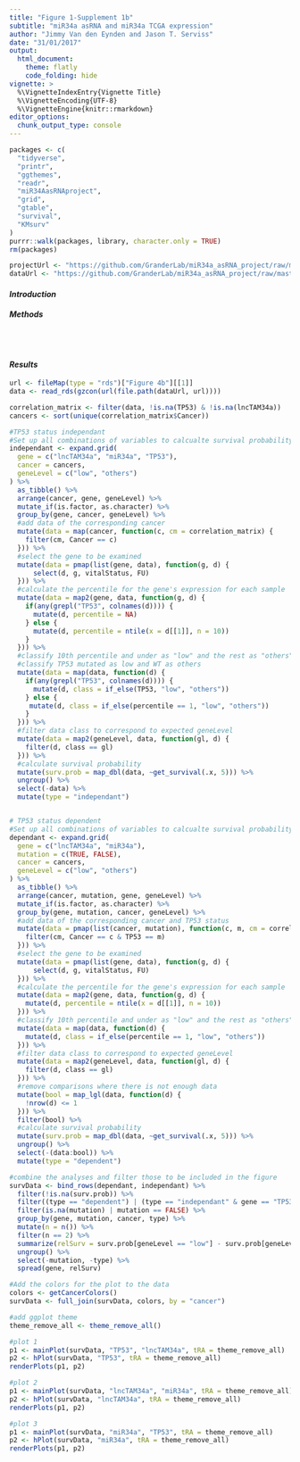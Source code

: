 ```yaml
---
title: "Figure 1-Supplement 1b"
subtitle: "miR34a asRNA and miR34a TCGA expression"
author: "Jimmy Van den Eynden and Jason T. Serviss"
date: "31/01/2017"
output:
  html_document:
    theme: flatly
    code_folding: hide
vignette: >
  %\VignetteIndexEntry{Vignette Title}
  %\VignetteEncoding{UTF-8}
  %\VignetteEngine{knitr::rmarkdown}
editor_options: 
  chunk_output_type: console
---
```


<style> 
.caption { 
  color: Black; 
  font-family: "Times New Roman", Times, serif;
  font-size: 1.0em; 
}
</style>

```r
packages <- c(
  "tidyverse",
  "printr",
  "ggthemes",
  "readr",
  "miR34AasRNAproject",
  "grid",
  "gtable",
  "survival",
  "KMsurv"
)
purrr::walk(packages, library, character.only = TRUE)
rm(packages)

```

```r

projectUrl <- "https://github.com/GranderLab/miR34a_asRNA_project/raw/master/inst"
dataUrl <- "https://github.com/GranderLab/miR34a_asRNA_project/raw/master/"

```

#### _Introduction_


#### _Methods_


<br></br>

#### _Results_
```r

url <- fileMap(type = "rds")["Figure 4b"][[1]]
data <- read_rds(gzcon(url(file.path(dataUrl, url))))

```

```r
correlation_matrix <- filter(data, !is.na(TP53) & !is.na(lncTAM34a))
cancers <- sort(unique(correlation_matrix$Cancer))

#TP53 status independant
#Set up all combinations of variables to calcualte survival probability for
independant <- expand.grid(
  gene = c("lncTAM34a", "miR34a", "TP53"),
  cancer = cancers,
  geneLevel = c("low", "others")
) %>% 
  as_tibble() %>%
  arrange(cancer, gene, geneLevel) %>%
  mutate_if(is.factor, as.character) %>%
  group_by(gene, cancer, geneLevel) %>%
  #add data of the corresponding cancer
  mutate(data = map(cancer, function(c, cm = correlation_matrix) {
    filter(cm, Cancer == c)
  })) %>%
  #select the gene to be examined
  mutate(data = pmap(list(gene, data), function(g, d) {
      select(d, g, vitalStatus, FU)
  })) %>%
  #calculate the percentile for the gene's expression for each sample
  mutate(data = map2(gene, data, function(g, d) {
    if(any(grepl("TP53", colnames(d)))) {
      mutate(d, percentile = NA)
    } else {
      mutate(d, percentile = ntile(x = d[[1]], n = 10))
    }
  })) %>%
  #classify 10th percentile and under as "low" and the rest as "others"
  #classify TP53 mutated as low and WT as others
  mutate(data = map(data, function(d) {
    if(any(grepl("TP53", colnames(d)))) {
      mutate(d, class = if_else(TP53, "low", "others"))
    } else {
     mutate(d, class = if_else(percentile == 1, "low", "others")) 
    }
  })) %>%
  #filter data class to correspond to expected geneLevel
  mutate(data = map2(geneLevel, data, function(gl, d) {
    filter(d, class == gl)
  })) %>%
  #calculate survival probability
  mutate(surv.prob = map_dbl(data, ~get_survival(.x, 5))) %>%
  ungroup() %>%
  select(-data) %>%
  mutate(type = "independant")


# TP53 status dependent
#Set up all combinations of variables to calcualte survival probability for
dependant <- expand.grid(
  gene = c("lncTAM34a", "miR34a"),
  mutation = c(TRUE, FALSE),
  cancer = cancers,
  geneLevel = c("low", "others")
) %>% 
  as_tibble() %>%
  arrange(cancer, mutation, gene, geneLevel) %>%
  mutate_if(is.factor, as.character) %>%
  group_by(gene, mutation, cancer, geneLevel) %>%
  #add data of the corresponding cancer and TP53 status
  mutate(data = pmap(list(cancer, mutation), function(c, m, cm = correlation_matrix) {
    filter(cm, Cancer == c & TP53 == m)
  })) %>%
  #select the gene to be examined
  mutate(data = pmap(list(gene, data), function(g, d) {
      select(d, g, vitalStatus, FU)
  })) %>%
  #calculate the percentile for the gene's expression for each sample
  mutate(data = map2(gene, data, function(g, d) {
    mutate(d, percentile = ntile(x = d[[1]], n = 10))
  })) %>%
  #classify 10th percentile and under as "low" and the rest as "others"
  mutate(data = map(data, function(d) {
    mutate(d, class = if_else(percentile == 1, "low", "others"))
  })) %>%
  #filter data class to correspond to expected geneLevel
  mutate(data = map2(geneLevel, data, function(gl, d) {
    filter(d, class == gl)
  })) %>%
  #remove comparisons where there is not enough data
  mutate(bool = map_lgl(data, function(d) {
    !nrow(d) <= 1
  })) %>%
  filter(bool) %>%
  #calculate survival probability
  mutate(surv.prob = map_dbl(data, ~get_survival(.x, 5))) %>%
  ungroup() %>%
  select(-(data:bool)) %>%
  mutate(type = "dependent")

#combine the analyses and filter those to be included in the figure
survData <- bind_rows(dependant, independant) %>%
  filter(!is.na(surv.prob)) %>%
  filter((type == "dependent") | (type == "independant" & gene == "TP53")) %>%
  filter(is.na(mutation) | mutation == FALSE) %>%
  group_by(gene, mutation, cancer, type) %>%
  mutate(n = n()) %>%
  filter(n == 2) %>%
  summarize(relSurv = surv.prob[geneLevel == "low"] - surv.prob[geneLevel == "others"]) %>%
  ungroup() %>%
  select(-mutation, -type) %>%
  spread(gene, relSurv)
```

```r
#Add the colors for the plot to the data
colors <- getCancerColors()
survData <- full_join(survData, colors, by = "cancer")

#add ggplot theme
theme_remove_all <- theme_remove_all()

#plot 1
p1 <- mainPlot(survData, "TP53", "lncTAM34a", tRA = theme_remove_all)
p2 <- hPlot(survData, "TP53", tRA = theme_remove_all)
renderPlots(p1, p2)

#plot 2
p1 <- mainPlot(survData, "lncTAM34a", "miR34a", tRA = theme_remove_all)
p2 <- hPlot(survData, "lncTAM34a", tRA = theme_remove_all)
renderPlots(p1, p2)

#plot 3
p1 <- mainPlot(survData, "miR34a", "TP53", tRA = theme_remove_all)
p2 <- hPlot(survData, "miR34a", tRA = theme_remove_all)
renderPlots(p1, p2)
```

